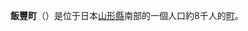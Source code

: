 {{日本町村|
自治體名=飯豐|
町村=町|
圖像=[[File:ShirakawaDamLake.JPG|240px]]|
圖像說明=[[白川湖|白川湖]]（白川水庫）|
町村章=|
日文原名=飯豊町|
平假名=いいでまち|
羅馬字拼音=Iide-machi|
都道府縣=山形縣|
支廳=|
郡=西置賜郡|
編號=06403-3|
面積=329.6|
邊界未定=|
人口=8,353|
統計時間= |
自治體=[[米澤市|米澤市]]、[[長井市|長井市]]、[[小國町_(山形縣)|小国町]]、[[川西町_(山形縣)|川西町]]<br />[[福島縣|福島縣]]：[[喜多方市|喜多方市]]|
樹=楓|
花=百合|
鳥=|
其他象徵物= |
其他象徵= |
郵遞區號=999-0696|
所在地=西置賜郡飯豐町大字椿2888番地|
電話號碼=238-72-2111|
外部連結=http://www.town.iide.yamagata.jp/|
經度=|
緯度=|
地圖=|
註記=
}}
'''飯豐町'''（{{jpn|j=飯豊町|hg=いいでまち|rm=Iide machi|f=y}}）是位于日本[[山形縣|山形縣]]南部的一個人口約8千人的[[町|町]]。

{{山形縣}}{{Authority control}}